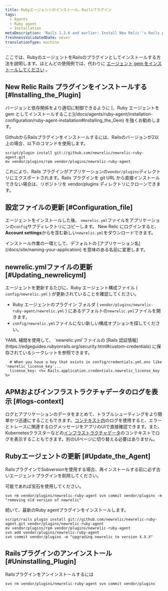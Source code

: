 ```yaml
---
title: Rubyエージェントのインストール。Railsプラグイン
tags:
  - Agents
  - Ruby agent
  - Installation
metaDescription: 'Rails 1.2.6 and earlier: Install New Relic''s Rails plugin as a gem in order to have better control over versions and dependencies.'
freshnessValidatedDate: never
translationType: machine
---
```


ここでは、RubyのエージェントをRailsのプラグインとしてインストールする方法を説明します。ほとんどの使用例では、代わりに [エージェント gem をインストールしてください](/docs/agents/ruby-agent/installation-configuration/ruby-agent-installation#Installing_the_Gem) 。

## New Relic Rails プラグインをインストールする [#Installing_the_Plugin]

<Callout variant="important">
  バージョンと依存関係をより適切に制御できるように [、Ruby エージェントを gem としてインストールすること](/docs/agents/ruby-agent/installation-configuration/ruby-agent-installation#Installing_the_Gem) を強くお勧めします。
</Callout>

GithubからRailsプラグインをインストールするには、Railsのバージョンが2以上の場合、以下のコマンドを使用します。

```
script/plugin install git://github.com/newrelic/newrelic-ruby-agent.git
mv vendor/plugins/rpm vendor/plugins/newrelic-ruby-agent
```

これにより、Rails プラグインがアプリケーションの`vendor/plugins`ディレクトリにエクスポートされます。Rails プラグインを git URL から直接インストールできない場合は、リポジトリを vendor/plugins ディレクトリにクローンできます。

<InstallFeedback/>

## 設定ファイルの更新 [#Configuration_file]

エージェントをインストールした後、 `newrelic.yml`ファイルをアプリケーションの`config`サブディレクトリにコピーします。 New Relic にログインすると、 <DNT>**Account settings**</DNT>から<InlinePopover type="licenseKey"/>を含む新しい`newrelic.yml`をダウンロードできます。

<Callout variant="important">
  インストール作業の一環として、デフォルトの [アプリケーション名](/docs/site/naming-your-application) を意味のある名前に変更します。
</Callout>

## newrelic.ymlファイルの更新 [#Updating_newrelicyml]

エージェントを更新するたびに、Ruby エージェント構成ファイル ( `config/newrelic.yml` ) が更新されていることを確認してください。

* Ruby エージェントのプラグイン フォルダ ( `vendor/plugins/newrelic-ruby-agent/newrelic.yml` ) にあるデフォルトの`newrelic.yml`ファイルを開きます。
* `config/newrelic.yml`ファイルにない新しい構成オプションを探してください。

<Callout variant="tip">
  YAML 補間を使用して、 `newrelic.yml`ファイルの [Rails 認証情報](https://edgeguides.rubyonrails.org/security.html#custom-credentials) に保存されているシークレットを参照できます。

  ```
    # When you have a key that exists in config/credentials.yml.enc like 'newrelic_license_key'...
    license_key: <%= Rails.application.credentials.newrelic_license_key %>
  ```
</Callout>

## APMおよびインフラストラクチャデータのログを表示 [#logs-context]

ログとアプリケーションのデータをまとめて、トラブルシューティングをより簡単かつ迅速にすることもできます。[コンテキスト内](/docs/logs/logs-context/configure-logs-context-ruby/)のログを使用すると、エラーとトレースに関連するログメッセージをアプリのUIで直接確認できます。また、Kubernetesクラスターなどの[インフラストラクチャデータ](/docs/logs/forward-logs/forward-your-logs-using-infrastructure-agent/)のコンテキストでログを表示することもできます。別のUIページに切り替える必要はありません。

## Rubyエージェントの更新 [#Update_the_Agent]

RailsプラグインでSubversionを使用する場合、再インストールする前に必ず古いエージェントプラグインを削除してください。

<Callout variant="tip">
  可能であれば宝石を使用してください。
</Callout>

```
svn rm vendor/plugins/newrelic-ruby-agent svn commit vendor/plugins -m "removing old version of newrelic"
```

続いて、最新のRuby agentプラグインをインストールします。

```
script/rails plugin install git://github.com/newrelic/newrelic-ruby-agent.git vendor/plugins/newrelic-ruby-agent
mv vendor/plugins/rpm vendor/plugins/newrelic-ruby-agent
svn add vendor/plugins/newrelic-ruby-agent
svn commit vendor/plugins -m "upgrading newrelic to version X.X.X"
```

## Railsプラグインのアンインストール [#Uninstalling_Plugin]

Railsプラグインをアンインストールするには

```
svn rm vendor/plugins/newrelic-ruby-agent svn commit vendor/plugins
```